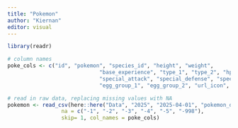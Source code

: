 ```yaml
---
title: "Pokemon"
author: "Kiernan"
editor: visual
---
```


```r
library(readr)
```


```r
# column names
poke_cols <- c("id", "pokemon", "species_id", "height", "weight",
							 "base_experience", "type_1", "type_2", "hp", "attack", "defense",
							 "special_attack", "special_defense", "speed", "color_1", "color_2", "color_f",   
							 "egg_group_1", "egg_group_2", "url_icon", "generation_id", "url_image")

# read in raw data, replacing missing values with NA
pokemon <- read_csv(here::here("Data", "2025", "2025-04-01", "pokemon_df.csv"),
				 na = c("-1", "-2", "-3", "-4", "-5", "-998"),
				 skip= 1, col_names = poke_cols)
```


```r

```

